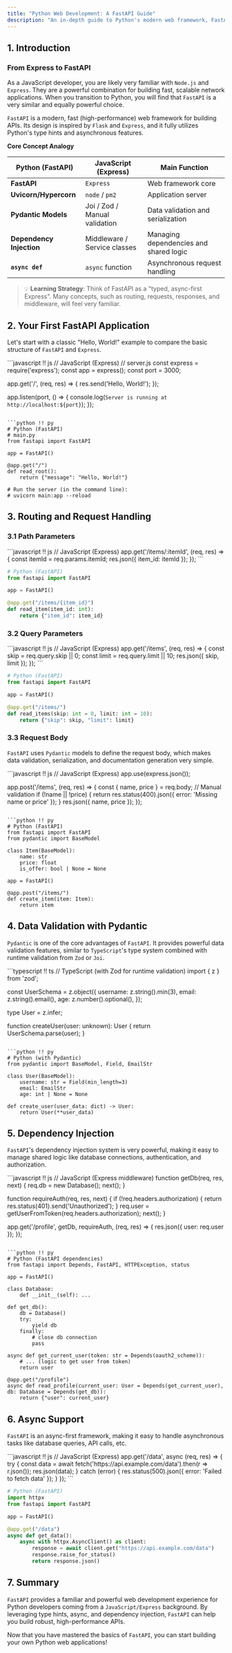 ```yaml
---
title: "Python Web Development: A FastAPI Guide"
description: "An in-depth guide to Python's modern web framework, FastAPI, from the perspective of a JavaScript (Node.js/Express) developer."
---
```


## 1. Introduction

### From Express to FastAPI

As a JavaScript developer, you are likely very familiar with `Node.js` and `Express`. They are a powerful combination for building fast, scalable network applications. When you transition to Python, you will find that `FastAPI` is a very similar and equally powerful choice.

`FastAPI` is a modern, fast (high-performance) web framework for building APIs. Its design is inspired by `Flask` and `Express`, and it fully utilizes Python's type hints and asynchronous features.

**Core Concept Analogy**

| Python (FastAPI) | JavaScript (Express) | Main Function |
| --- | --- | --- |
| **FastAPI** | `Express` | Web framework core |
| **Uvicorn/Hypercorn** | `node` / `pm2` | Application server |
| **Pydantic Models** | Joi / Zod / Manual validation | Data validation and serialization |
| **Dependency Injection** | Middleware / Service classes | Managing dependencies and shared logic |
| **`async def`** | `async` function | Asynchronous request handling |

> 💡 **Learning Strategy**: Think of FastAPI as a "typed, async-first Express". Many concepts, such as routing, requests, responses, and middleware, will feel very familiar.

## 2. Your First FastAPI Application

Let's start with a classic "Hello, World!" example to compare the basic structure of `FastAPI` and `Express`.

<PythonEditor title="Hello, World: FastAPI vs. Express" compare={true}>
```javascript !! js
// JavaScript (Express)
// server.js
const express = require('express');
const app = express();
const port = 3000;

app.get('/', (req, res) => {
  res.send('Hello, World!');
});

app.listen(port, () => {
  console.log(`Server is running at http://localhost:${port}`);
});
```

```python !! py
# Python (FastAPI)
# main.py
from fastapi import FastAPI

app = FastAPI()

@app.get("/")
def read_root():
    return {"message": "Hello, World!"}

# Run the server (in the command line):
# uvicorn main:app --reload
```
</PythonEditor>

## 3. Routing and Request Handling

### 3.1 Path Parameters

<PythonEditor title="Path Parameter Comparison" compare={true}>
```javascript !! js
// JavaScript (Express)
app.get('/items/:itemId', (req, res) => {
  const itemId = req.params.itemId;
  res.json({ item_id: itemId });
});
```

```python !! py
# Python (FastAPI)
from fastapi import FastAPI

app = FastAPI()

@app.get("/items/{item_id}")
def read_item(item_id: int):
    return {"item_id": item_id}
```
</PythonEditor>

### 3.2 Query Parameters

<PythonEditor title="Query Parameter Comparison" compare={true}>
```javascript !! js
// JavaScript (Express)
app.get('/items', (req, res) => {
  const skip = req.query.skip || 0;
  const limit = req.query.limit || 10;
  res.json({ skip, limit });
});
```

```python !! py
# Python (FastAPI)
from fastapi import FastAPI

app = FastAPI()

@app.get("/items/")
def read_items(skip: int = 0, limit: int = 10):
    return {"skip": skip, "limit": limit}
```
</PythonEditor>

### 3.3 Request Body

`FastAPI` uses `Pydantic` models to define the request body, which makes data validation, serialization, and documentation generation very simple.

<PythonEditor title="Request Body Comparison" compare={true}>
```javascript !! js
// JavaScript (Express)
app.use(express.json());

app.post('/items', (req, res) => {
  const { name, price } = req.body;
  // Manual validation
  if (!name || !price) {
    return res.status(400).json({ error: 'Missing name or price' });
  }
  res.json({ name, price });
});
```

```python !! py
# Python (FastAPI)
from fastapi import FastAPI
from pydantic import BaseModel

class Item(BaseModel):
    name: str
    price: float
    is_offer: bool | None = None

app = FastAPI()

@app.post("/items/")
def create_item(item: Item):
    return item
```
</PythonEditor>

## 4. Data Validation with Pydantic

`Pydantic` is one of the core advantages of `FastAPI`. It provides powerful data validation features, similar to `TypeScript`'s type system combined with runtime validation from `Zod` or `Joi`.

<PythonEditor title="Data Validation Comparison" compare={true}>
```typescript !! ts
// TypeScript (with Zod for runtime validation)
import { z } from 'zod';

const UserSchema = z.object({
  username: z.string().min(3),
  email: z.string().email(),
  age: z.number().optional(),
});

type User = z.infer<typeof UserSchema>;

function createUser(user: unknown): User {
  return UserSchema.parse(user);
}
```

```python !! py
# Python (with Pydantic)
from pydantic import BaseModel, Field, EmailStr

class User(BaseModel):
    username: str = Field(min_length=3)
    email: EmailStr
    age: int | None = None

def create_user(user_data: dict) -> User:
    return User(**user_data)
```
</PythonEditor>

## 5. Dependency Injection

`FastAPI`'s dependency injection system is very powerful, making it easy to manage shared logic like database connections, authentication, and authorization.

<PythonEditor title="Dependency Injection Comparison" compare={true}>
```javascript !! js
// JavaScript (Express middleware)
function getDb(req, res, next) {
  req.db = new Database();
  next();
}

function requireAuth(req, res, next) {
  if (!req.headers.authorization) {
    return res.status(401).send('Unauthorized');
  }
  req.user = getUserFromToken(req.headers.authorization);
  next();
}

app.get('/profile', getDb, requireAuth, (req, res) => {
  res.json({ user: req.user });
});
```

```python !! py
# Python (FastAPI dependencies)
from fastapi import Depends, FastAPI, HTTPException, status

app = FastAPI()

class Database:
    def __init__(self): ...

def get_db():
    db = Database()
    try:
        yield db
    finally:
        # close db connection
        pass

async def get_current_user(token: str = Depends(oauth2_scheme)):
    # ... (logic to get user from token)
    return user

@app.get("/profile")
async def read_profile(current_user: User = Depends(get_current_user), db: Database = Depends(get_db)):
    return {"user": current_user}
```
</PythonEditor>

## 6. Async Support

`FastAPI` is an async-first framework, making it easy to handle asynchronous tasks like database queries, API calls, etc.

<PythonEditor title="Async Handling Comparison" compare={true}>
```javascript !! js
// JavaScript (Express)
app.get('/data', async (req, res) => {
  try {
    const data = await fetch('https://api.example.com/data').then(r => r.json());
    res.json(data);
  } catch (error) {
    res.status(500).json({ error: 'Failed to fetch data' });
  }
});
```

```python !! py
# Python (FastAPI)
import httpx
from fastapi import FastAPI

app = FastAPI()

@app.get("/data")
async def get_data():
    async with httpx.AsyncClient() as client:
        response = await client.get("https://api.example.com/data")
        response.raise_for_status()
        return response.json()
```
</PythonEditor>

## 7. Summary

`FastAPI` provides a familiar and powerful web development experience for Python developers coming from a `JavaScript/Express` background. By leveraging type hints, async, and dependency injection, `FastAPI` can help you build robust, high-performance APIs.

Now that you have mastered the basics of `FastAPI`, you can start building your own Python web applications!
